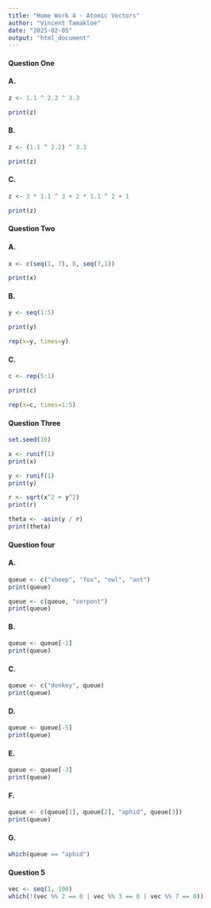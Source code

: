 ```yaml
---
title: "Home Work 4 - Atomic Vectors"
author: "Vincent Tamakloe"
date: "2025-02-05"
output: "html_document"
---
```





#### Question One

#### A.
```r
z <- 1.1 ^ 2.2 ^ 3.3

print(z) 
```


#### B.
```r
z <- (1.1 ^ 2.2) ^ 3.3

print(z)
```

#### C.
```r
z <- 3 * 1.1 ^ 3 + 2 * 1.1 ^ 2 + 1

print(z)
```



#### Question Two
#### A.
```r
x <- c(seq(1, 7), 8, seq(7,1))

print(x)
```

#### B.
```r
y <- seq(1:5)

print(y)

rep(x=y, times=y)
```

#### C.
```r
c <- rep(5:1)

print(c)

rep(x=c, times=1:5)
```



#### Question Three
```r
set.seed(10)

x <- runif(1)
print(x)

y <- runif(1)
print(y)

r <- sqrt(x^2 + y^2)
print(r)

theta <- -asin(y / r)
print(theta)
```

#### Question four
#### A.
```r
queue <- c("sheep", "fox", "owl", "ant")
print(queue)

queue <- c(queue, "serpent")
print(queue)
```


#### B.
```r
queue <- queue[-1]
print(queue)
```

####  C.
```r
queue <- c("donkey", queue)
print(queue)
```

#### D.
```r
queue <- queue[-5]
print(queue)
```

#### E.
```r
queue <- queue[-3]
print(queue)
```

#### F.
```r
queue <- c(queue[1], queue[2], "aphid", queue[3])
print(queue)
```

#### G.
```r
which(queue == "aphid")
```

#### Question 5
```r
vec <- seq(1, 100)
which(!(vec %% 2 == 0 | vec %% 3 == 0 | vec %% 7 == 0))
```

